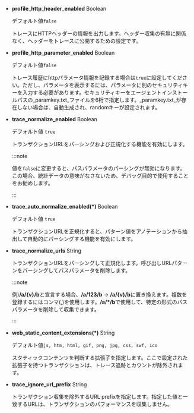 -   **profile_http_header_enabled** <span class='type'>Boolean</span>

    デフォルト値`false`

    トレースにHTTPヘッダーの情報を出力します。ヘッダー収集の有無に関係なく、ヘッダーをトレースに公開するための設定です。 

-   **profile_http_parameter_enabled** <span class='type'>Boolean</span>

    デフォルト値`false`

    トレース履歴にhttpパラメータ情報を記録する場合は`true`に設定してください。ただし、パラメータを表示するには、パラメータに別のセキュリティキーを入力する必要があります。セキュリティキーをエージェントインストールパスの_paramkey.txt_ファイルを6桁で指定します。_paramkey.txt_が存在しない場合は、自動生成され、randomキーが設定されます。

-   **trace_normalize_enabled** <span class='type'>Boolean</span>

    デフォルト値 `true`

    トランザクションURLをパーシングおよび正規化する機能を有効にします。

    :::note

    値を`false`に変更すると、パスパラメータのパーシングが無効になります。 この場合、統計データの意味がなさないため、デバッグ目的で使用することをお勧めします。

    :::

-   **trace_auto_normalize_enabled(\*)** <span class='type'>Boolean</span>

    デフォルト値 `true`

    トランザクションURLを正規化すると、パターン値をアノテーションから抽出して自動的にパーシングする機能を有効にします。

-   **trace_normalize_urls** <span class='type'>String</span>

    トランザクションURLをパーシングして正規化します。呼び出しURLパターンをパーシングしてパスパラメータを削除します。  

    :::note

    例)**/a/{v}/b**と宣言する場合、**/a/123/b** → **/a/{v}/b**に置き換えます。複数を登録するにはコンマ(,)を使用します。**/a/\*/b**で使用して、特定の形式のパスパラメータを削除して収集できます。

    :::

-   **web_static_content_extensions(\*)** <span class='type'>String</span>

    デフォルト値`js, htm, html, gif, png, jpg, css, swf, ico`

    スタティックコンテンツを判断する拡張子を指定します。ここで設定された拡張子を持つトランザクションは、トレース追跡とカウントが除外されます。

-   **trace_ignore_url_prefix** <span class='type'>String</span>

    トランザクション収集を除外するURL prefixを指定します。指定した値と一致するURLは、トランザクションのパフォーマンスを収集しません。
